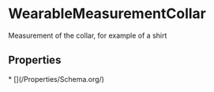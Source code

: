 
# WearableMeasurementCollar

Measurement of the collar, for example of a shirt

## Properties

<Grid>
* [](/Properties/Schema.org/)

</Grid>

